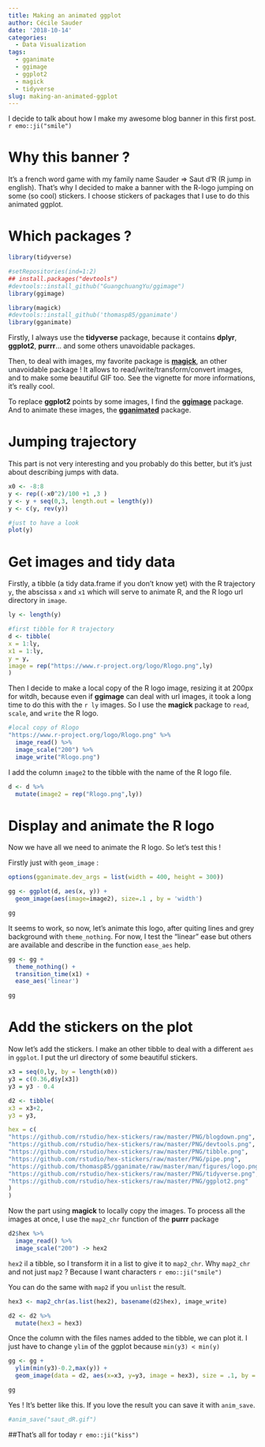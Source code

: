 ```yaml
---
title: Making an animated ggplot
author: Cécile Sauder
date: '2018-10-14'
categories:
  - Data Visualization
tags:
  - gganimate
  - ggimage
  - ggplot2
  - magick
  - tidyverse
slug: making-an-animated-ggplot
---
```


I decide to talk about how I make my awesome blog banner in this first post. `r emo::ji("smile")`


# Why this banner ? 

It's a french word game with my family name Sauder => Saut d'R (R jump in english). That's why I decided to make a banner with the R-logo jumping on some (so cool) stickers. I choose stickers of packages that I use to do this animated ggplot. 

# Which packages ? 

```r
library(tidyverse)

#setRepositories(ind=1:2)
## install.packages("devtools")
#devtools::install_github("GuangchuangYu/ggimage")
library(ggimage)

library(magick)
#devtools::install_github('thomasp85/gganimate')
library(gganimate)
```

Firstly, I always use the **tidyverse** package, because it contains **dplyr**, **ggplot2**, **purrr**... and some others unavoidable packages. 

Then, to deal with images, my favorite package is [**magick**](https://ropensci.org/tutorials/magick_tutorial/), an other unavoidable package ! It allows to read/write/transform/convert images, and to make some beautiful GIF too. See the vignette for more informations, it's really cool.

To replace **ggplot2** points by some images, I find the [**ggimage**](https://cran.r-project.org/web/packages/ggimage/vignettes/ggimage.html) package. And to animate these images, the [**gganimated**](https://github.com/thomasp85/gganimate) package.

# Jumping trajectory

This part is not very interesting and you probably do this better, but it's just about describing jumps with data.

```r
x0 <- -8:8
y <- rep((-x0^2)/100 +1 ,3 )
y <- y + seq(0,3, length.out = length(y))
y <- c(y, rev(y))

#just to have a look
plot(y)
```

# Get images and tidy data

Firstly, a tibble (a tidy data.frame if you don't know yet) with the R trajectory `y`, the abscissa `x` and `x1` which will serve to animate R, and the R logo url directory in `image`.


```r

ly <- length(y)

#first tibble for R trajectory
d <- tibble(
x = 1:ly,
x1 = 1:ly,
y = y,
image = rep("https://www.r-project.org/logo/Rlogo.png",ly)
)
```

Then I decide to make a local copy of the R logo image, resizing it at 200px for witdh, because even if **ggimage** can deal with url images, it took a long time to do this with the `r ly` images. So I use the **magick** package to `read`, `scale`, and `write` the R logo. 


```r
#local copy of Rlogo
"https://www.r-project.org/logo/Rlogo.png" %>%
  image_read() %>%
  image_scale("200") %>%
  image_write("Rlogo.png")
```

I add the column `image2` to the tibble with the name of the R logo file.

```r
d <- d %>%
  mutate(image2 = rep("Rlogo.png",ly))

```


# Display and animate the R logo

Now we have all we need to animate the R logo. So let's test this !

Firstly just with `geom_image` :

```r
options(gganimate.dev_args = list(width = 400, height = 300))

gg <- ggplot(d, aes(x, y)) + 
  geom_image(aes(image=image2), size=.1 , by = 'width') 

gg
```
It seems to work, so now, let's animate this logo, after quiting lines and grey background with `theme_nothing`. For now, I test the "linear" ease but others are available and describe in the function `ease_aes` help. 
```r
gg <- gg +
  theme_nothing() +
  transition_time(x1) +
  ease_aes('linear')

gg
```


# Add the stickers on the plot

Now let's add the stickers. I make an other tibble to deal with a different `aes` in `ggplot`. I put the url directory of some beautiful stickers. 


```r
x3 = seq(0,ly, by = length(x0))
y3 = c(0.36,d$y[x3])
y3 = y3 - 0.4

d2 <- tibble(
x3 = x3+2,
y3 = y3,

hex = c(
"https://github.com/rstudio/hex-stickers/raw/master/PNG/blogdown.png",
"https://github.com/rstudio/hex-stickers/raw/master/PNG/devtools.png",
"https://github.com/rstudio/hex-stickers/raw/master/PNG/tibble.png",
"https://github.com/rstudio/hex-stickers/raw/master/PNG/pipe.png",
"https://github.com/thomasp85/gganimate/raw/master/man/figures/logo.png",
"https://github.com/rstudio/hex-stickers/raw/master/PNG/tidyverse.png",
"https://github.com/rstudio/hex-stickers/raw/master/PNG/ggplot2.png"
)
)
```

Now the part using **magick** to locally copy the images. To process all the images at once, I use the `map2_chr` function of the **purrr** package

```r
d2$hex %>%
  image_read() %>%
  image_scale("200") -> hex2

```

`hex2` il a tibble, so I transform it in a list to give it to `map2_chr`.
Why `map2_chr` and not just `map2` ? Because I want characters `r emo::ji("smile")`

You can do the same with `map2` if you `unlist` the result. 

```r
hex3 <- map2_chr(as.list(hex2), basename(d2$hex), image_write)

d2 <- d2 %>%
  mutate(hex3 = hex3)
```

Once the column with the files names added to the tibble, we can plot it. 
I just have to change `ylim` of the ggplot because `min(y3) < min(y)`

```r

gg <- gg + 
  ylim(min(y3)-0.2,max(y)) +
  geom_image(data = d2, aes(x=x3, y=y3, image = hex3), size = .1, by = 'height')

gg

```

Yes ! It's better like this. If you love the result you can save it with `anim_save`.

```r

#anim_save("saut_dR.gif")

```


##That's all for today `r emo::ji("kiss")`